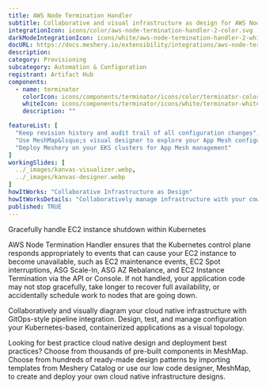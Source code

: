 ```yaml
---
title: AWS Node Termination Handler
subtitle: Collaborative and visual infrastructure as design for AWS Node Termination Handler
integrationIcon: icons/color/aws-node-termination-handler-2-color.svg
darkModeIntegrationIcon: icons/white/aws-node-termination-handler-2-white.svg
docURL: https://docs.meshery.io/extensibility/integrations/aws-node-termination-handler-2
description: 
category: Provisioning
subcategory: Automation & Configuration
registrant: Artifact Hub
components: 
  - name: terminator
    colorIcon: icons/components/terminator/icons/color/terminator-color.svg
    whiteIcon: icons/components/terminator/icons/white/terminator-white.svg
    description: ""

featureList: [
  "Keep revision history and audit trail of all configuration changes",
  "Use MeshMap&lsquo;s visual designer to explore your App Mesh configuration",
  "Deploy Meshery on your EKS clusters for App Mesh management"
]
workingSlides: [
  ../_images/kanvas-visualizer.webp,
  ../_images/kanvas-designer.webp
]
howItWorks: "Collaborative Infrastructure as Design"
howItWorksDetails: "Collaboratively manage infrastructure with your coworkers synchronously sharing the same designs."
published: TRUE
---
```

<p>
Gracefully handle EC2 instance shutdown within Kubernetes

</p>
<p>AWS Node Termination Handler ensures that the Kubernetes control plane responds appropriately to events that can cause your EC2 instance to become unavailable, such as EC2 maintenance events, EC2 Spot interruptions, ASG Scale-In, ASG AZ Rebalance, and EC2 Instance Termination via the API or Console. If not handled, your application code may not stop gracefully, take longer to recover full availability, or accidentally schedule work to nodes that are going down.</p>
<p>
    Collaboratively and visually diagram your cloud native infrastructure with GitOps-style pipeline integration. Design, test, and manage configuration your Kubernetes-based, containerized applications as a visual topology.
</p>
<p>
    Looking for best practice cloud native design and deployment best practices? Choose from thousands of pre-built components in MeshMap. Choose from hundreds of ready-made design patterns by importing templates from Meshery Catalog or use our low code designer, MeshMap, to create and deploy your own cloud native infrastructure designs.
</p>
